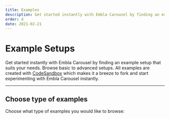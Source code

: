 ```yaml
---
title: Examples
description: Get started instantly with Embla Carousel by finding an example setup that suits your needs.
order: 4
date: 2021-02-21
---
```


# Example Setups

Get started instantly with Embla Carousel by finding an example setup that suits your needs. Browse basic to advanced setups. All examples are created with [CodeSandbox](https://codesandbox.io/) which makes it a breeze to fork and start experimenting with Embla Carousel instantly.

---

## Choose type of examples

Choose what type of examples you would like to browse:

<PageChildLinks />

